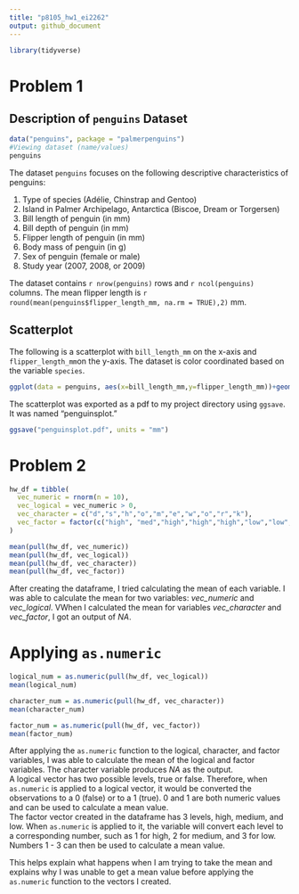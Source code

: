 ```yaml
---
title: "p8105_hw1_ei2262"
output: github_document
---
```


```r
library(tidyverse)
```

# Problem 1

## Description of `penguins` Dataset

```r
data("penguins", package = "palmerpenguins")
#Viewing dataset (name/values)
penguins
```
The dataset `penguins` focuses on the following descriptive characteristics of penguins:

1. Type of species (Adélie, Chinstrap and Gentoo)
2. Island in Palmer Archipelago, Antarctica (Biscoe, Dream or Torgersen)
3. Bill length of penguin (in mm)
4. Bill depth  of penguin (in mm)
5. Flipper length of penguin (in mm)
6. Body mass of penguin (in g)
7. Sex of penguin (female or male)
8. Study year (2007, 2008, or 2009)

The dataset contains `r nrow(penguins)` rows and `r ncol(penguins)` columns. 
The mean flipper length is `r round(mean(penguins$flipper_length_mm, na.rm = TRUE),2)` mm.

## Scatterplot

The following is a scatterplot with `bill_length_mm` on the x-axis and
`flipper_length_mm`on the y-axis. The dataset is color coordinated based on the 
variable `species`.
```r
ggplot(data = penguins, aes(x=bill_length_mm,y=flipper_length_mm))+geom_point(aes(color=species))
```

The scatterplot was exported as a pdf to my project directory using `ggsave`. It was named "penguinsplot." 
```r
ggsave("penguinsplot.pdf", units = "mm")
```

# Problem 2
```r
hw_df = tibble(
  vec_numeric = rnorm(n = 10),
  vec_logical = vec_numeric > 0,
  vec_character = c("d","s","h","o","m","e","w","o","r","k"),
  vec_factor = factor(c("high", "med","high","high","high","low","low","low","med","med"))
)

mean(pull(hw_df, vec_numeric))
mean(pull(hw_df, vec_logical))
mean(pull(hw_df, vec_character))
mean(pull(hw_df, vec_factor))
```
After creating the dataframe, I tried calculating the mean of each variable. I was able to calculate the mean for two variables:
*vec_numeric* and *vec_logical*. VWhen I calculated the mean for variables *vec_character* and *vec_factor*, I got an output of *NA*.

# Applying `as.numeric`
```r
logical_num = as.numeric(pull(hw_df, vec_logical))
mean(logical_num)

character_num = as.numeric(pull(hw_df, vec_character))
mean(character_num)

factor_num = as.numeric(pull(hw_df, vec_factor))
mean(factor_num)
```
After applying the `as.numeric` function to the logical, character, and factor variables, I was able to calculate the mean of
the logical and factor variables. The character variable produces *NA* as the output.   
A logical vector has two possible levels, true or false. Therefore, when `as.numeric` is applied to a logical vector, it would be converted the observations to a 0 (false) or to a 1 (true). 0 and 1 are both numeric values and can be used to calculate a mean value.   
The factor vector created in the dataframe has 3 levels, high, medium, and low. When `as.numeric` is applied to it, the variable will convert each level to a corresponding number, such as 1 for high, 2 for medium, and 3 for low. Numbers 1 - 3 can then be used to calculate a mean value.  

This helps explain what happens when I am trying to take the mean and explains why I was unable to get a mean value before applying the `as.numeric` function to the vectors I created.

